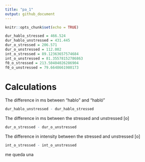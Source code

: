 ---
title: "pa_1"
output: github_document
---

```{r setup, include=FALSE}
knitr::opts_chunk$set(echo = TRUE)
```



```{r}
dur_hablo_stressed = 466.524
dur_hablo_unstressed = 431.445 
dur_o_stressed = 206.571 
dur_o_unstressed = 112.002 
int_o_stressed = 89.12363657574684 
int_o_unstressed = 81.35578152786863 
f0_o_stressed = 213.50404026286904 
f0_o_unstressed = 79.6648661980173  

```



# Calculations


The difference in ms between “hablo” and “habló” 
```{r} 
dur_hablo_unstressed - dur_hablo_stressed
```

The difference in ms between the stressed and unstressed [o]

```{r} 
dur_o_stressed - dur_o_unstressed 
```

The difference in intensity between the stressed and unstressed [o]
```{r} 
int_o_stressed - int_o_unstressed
```

me queda una 
